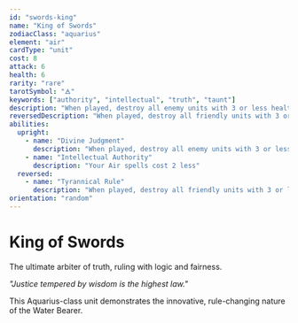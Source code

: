 ```yaml
---
id: "swords-king"
name: "King of Swords"
zodiacClass: "aquarius"
element: "air"
cardType: "unit"
cost: 8
attack: 6
health: 6
rarity: "rare"
tarotSymbol: "🜁"
keywords: ["authority", "intellectual", "truth", "taunt"]
description: "When played, destroy all enemy units with 3 or less health. A commanding presence on the battlefield."
reversedDescription: "When played, destroy all friendly units with 3 or less health. Tyrannical rule destroys what it seeks to protect."
abilities:
  upright:
    - name: "Divine Judgment"
      description: "When played, destroy all enemy units with 3 or less health"
    - name: "Intellectual Authority"
      description: "Your Air spells cost 2 less"
  reversed:
    - name: "Tyrannical Rule"
      description: "When played, destroy all friendly units with 3 or less health. Gain +2/+2 for each unit destroyed."
orientation: "random"
---
```


# King of Swords

The ultimate arbiter of truth, ruling with logic and fairness.

*"Justice tempered by wisdom is the highest law."*

This Aquarius-class unit demonstrates the innovative, rule-changing nature of the Water Bearer.